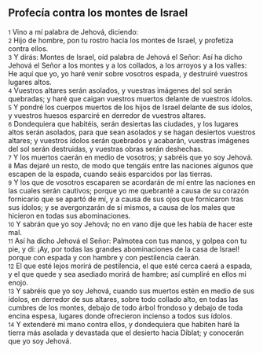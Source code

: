 == Profecía contra los montes de Israel ==

{{anchor|1}} <small>1</small> Vino a mí palabra de Jehová, diciendo:<br>
{{anchor|2}} <small>2</small> Hijo de hombre, pon tu rostro hacia los montes de Israel, y profetiza contra ellos.<br>
{{anchor|3}} <small>3</small> Y dirás: Montes de Israel, oíd palabra de Jehová el Señor: Así ha dicho Jehová el Señor a los montes y a los collados, a los arroyos y a los valles: He aquí que yo, yo haré venir sobre vosotros espada, y destruiré vuestros lugares altos.<br>
{{anchor|4}} <small>4</small> Vuestros altares serán asolados, y vuestras imágenes del sol serán quebradas; y haré que caigan vuestros muertos delante de vuestros ídolos.<br>
{{anchor|5}} <small>5</small> Y pondré los cuerpos muertos de los hijos de Israel delante de sus ídolos, y vuestros huesos esparciré en derredor de vuestros altares.<br>
{{anchor|6}} <small>6</small> Dondequiera que habitéis, serán desiertas las ciudades, y los lugares altos serán asolados, para que sean asolados y se hagan desiertos vuestros altares; y vuestros ídolos serán quebrados y acabarán, vuestras imágenes del sol serán destruidas, y vuestras obras serán deshechas.<br>
{{anchor|7}} <small>7</small> Y los muertos caerán en medio de vosotros; y sabréis que yo soy Jehová.<br>
{{anchor|8}} <small>8</small> Mas dejaré un resto, de modo que tengáis entre las naciones algunos que escapen de la espada, cuando seáis esparcidos por las tierras.<br>
{{anchor|9}} <small>9</small> Y los que de vosotros escaparen se acordarán de mí entre las naciones en las cuales serán cautivos; porque yo me quebranté a causa de su corazón fornicario que se apartó de mí, y a causa de sus ojos que fornicaron tras sus ídolos; y se avergonzarán de sí mismos, a causa de los males que hicieron en todas sus abominaciones.<br>
{{anchor|10}} <small>10</small> Y sabrán que yo soy Jehová; no en vano dije que les había de hacer este mal.<br>
{{anchor|11}} <small>11</small> Así ha dicho Jehová el Señor: Palmotea con tus manos, y golpea con tu pie, y di: ¡Ay, por todas las grandes abominaciones de la casa de Israel! porque con espada y con hambre y con pestilencia caerán.<br>
{{anchor|12}} <small>12</small> El que esté lejos morirá de pestilencia, el que esté cerca caerá a espada, y el que quede y sea asediado morirá de hambre; así cumpliré en ellos mi enojo.<br>
{{anchor|13}} <small>13</small> Y sabréis que yo soy Jehová, cuando sus muertos estén en medio de sus ídolos, en derredor de sus altares, sobre todo collado alto, en todas las cumbres de los montes, debajo de todo árbol frondoso y debajo de toda encina espesa, lugares donde ofrecieron incienso a todos sus ídolos.<br>
{{anchor|14}} <small>14</small> Y extenderé mi mano contra ellos, y dondequiera que habiten haré la tierra más asolada y devastada que el desierto hacia Diblat; y conocerán que yo soy Jehová.<br>
